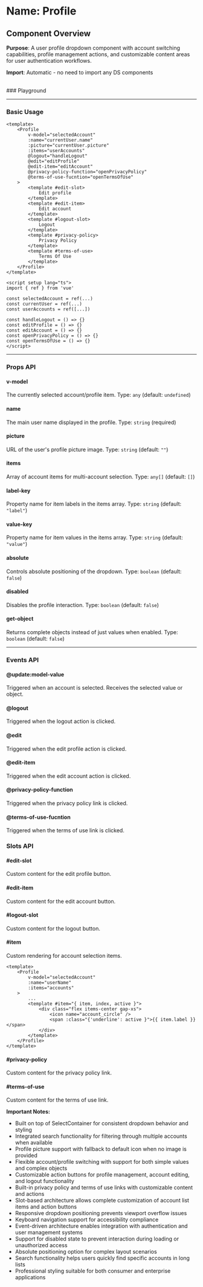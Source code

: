 
<Meta of={Profile} />

# Name: Profile
## Component Overview

**Purpose**: A user profile dropdown component with account switching capabilities, profile management actions, and customizable content areas for user authentication workflows.

**Import**: Automatic - no need to import any DS components

<br />
### Playground

<Canvas of={Profile.Primary} />
<Controls />

---

### Basic Usage

```vue
<template>
    <Profile
        v-model="selectedAccount"
        :name="currentUser.name"
        :picture="currentUser.picture"
        :items="userAccounts"
        @logout="handleLogout"
        @edit="editProfile"
        @edit-item="editAccount"
        @privacy-policy-function="openPrivacyPolicy"
        @terms-of-use-fucntion="openTermsOfUse"
    >
        <template #edit-slot>
            Edit profile
        </template>
        <template #edit-item>
            Edit account
        </template>
        <template #logout-slot>
            Logout
        </template>
        <template #privacy-policy>
            Privacy Policy
        </template>
        <template #terms-of-use>
            Terms Of Use
        </template>
    </Profile>
</template>

<script setup lang="ts">
import { ref } from 'vue'

const selectedAccount = ref(...)
const currentUser = ref(...)
const userAccounts = ref([...])

const handleLogout = () => {}
const editProfile = () => {}
const editAccount = () => {}
const openPrivacyPolicy = () => {}
const openTermsOfUse = () => {}
</script>
```

<Canvas sourceState="none" of={Profile.Primary} />

---

### Props API

#### v-model
The currently selected account/profile item. Type: `any` (default: `undefined`)

#### name
The main user name displayed in the profile. Type: `string` (required)

#### picture
URL of the user's profile picture image. Type: `string` (default: `""`)

#### items
Array of account items for multi-account selection. Type: `any[]` (default: `[]`)

#### label-key
Property name for item labels in the items array. Type: `string` (default: `"label"`)

#### value-key
Property name for item values in the items array. Type: `string` (default: `"value"`)

#### absolute
Controls absolute positioning of the dropdown. Type: `boolean` (default: `false`)

<Canvas sourceState="none" of={Profile.Absolute} />

#### disabled
Disables the profile interaction. Type: `boolean` (default: `false`)

<Canvas sourceState="none" of={Profile.Disabled} />

#### get-object
Returns complete objects instead of just values when enabled. Type: `boolean` (default: `false`)

---

### Events API

#### @update:model-value
Triggered when an account is selected. Receives the selected value or object.

#### @logout
Triggered when the logout action is clicked.

#### @edit
Triggered when the edit profile action is clicked.

#### @edit-item
Triggered when the edit account action is clicked.

#### @privacy-policy-function
Triggered when the privacy policy link is clicked.

#### @terms-of-use-fucntion
Triggered when the terms of use link is clicked.

### Slots API

#### #edit-slot
Custom content for the edit profile button.

#### #edit-item
Custom content for the edit account button.

#### #logout-slot
Custom content for the logout button.

#### #item
Custom rendering for account selection items.

```vue
<template>
    <Profile
        v-model="selectedAccount"
        :name="userName"
        :items="accounts"
    >
        ...
        <template #item="{ item, index, active }">
            <div class="flex items-center gap-xs">
                <icon name="account_circle" />
                <span :class="{'underline': active }">{{ item.label }}</span>
            </div>
        </template>
    </Profile>
</template>
```

<Canvas sourceState="none" of={Profile.Items} />

#### #privacy-policy
Custom content for the privacy policy link.

#### #terms-of-use
Custom content for the terms of use link.

**Important Notes:**
- Built on top of SelectContainer for consistent dropdown behavior and styling
- Integrated search functionality for filtering through multiple accounts when available
- Profile picture support with fallback to default icon when no image is provided
- Flexible account/profile switching with support for both simple values and complex objects
- Customizable action buttons for profile management, account editing, and logout functionality
- Built-in privacy policy and terms of use links with customizable content and actions
- Slot-based architecture allows complete customization of account list items and action buttons
- Responsive dropdown positioning prevents viewport overflow issues
- Keyboard navigation support for accessibility compliance
- Event-driven architecture enables integration with authentication and user management systems
- Support for disabled state to prevent interaction during loading or unauthorized access
- Absolute positioning option for complex layout scenarios
- Search functionality helps users quickly find specific accounts in long lists
- Professional styling suitable for both consumer and enterprise applications